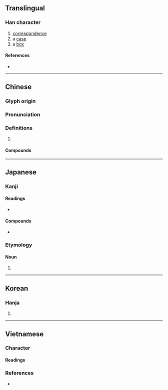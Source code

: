 {{character info/new}}
{{also|凾}}
==Translingual==

===Han character===
{{Han char|rn=17|rad=凵|as=06|sn=8|four=10772|canj=UNE,NUE}}

# [[correspondence]]
# a [[case]]
# a [[box]]

====References====
* {{Han ref|kx=0135.160|dkj=01826|dj=0303.100|hdz=10309.090|uh=51FD|ud=20989|bh=A8E7|bd=43239}}

----

==Chinese==
{{zh-forms}}

===Glyph origin===
{{Han etym}}

===Pronunciation===
{{zh-pron
|m=hán
|c=haam4
|mn=hâm
|mc=y
|oc=y
|cat=
}}

===Definitions===
{{zh-hanzi}}

# {{rfdef|zh}}

====Compounds====
{{zh-der|修函|函授|崤函|函牘|函告|導函數|回函|席間函丈|信函|函夏|函件|初等函數|三角函數|函館|函電|去函|廣告函件|寶函|函丈|函授學校|函谷關|函數|函購|密函|來函|匭函|函請|公函|函人|存證信函|二次函數|函弘|函洞|函道|偶函數|便函|有理函數|書函|私函|玉函|瑯函|琅函|淵鑑類函|泥封函谷|發函|瑤函|空函|指數函數|通函|箋函|肅函|臺函|黑函|賀函|致函|鮫函|解析函數|謝函|線型函數}}

----

==Japanese==

===Kanji===
{{ja-kanji|grade=|rs=凵06}}

====Readings====
* {{ja-readings|goon=[[ごん]] (gon)|kanon=[[かん]] (kan)|kun=[[いれる]] (ireru), [[はこ]] (hako)}}

====Compounds====
* {{ja-r|函館|^はこだて}}

===Etymology===
{{ja-kanjitab|はこ|yomi=k}}

====Noun====
{{ja-noun|はこ}}

# {{alternative spelling of|箱|lang=ja}}

----

==Korean==

===Hanja===
{{ko-hanja|hangeul=함|rv=ham|mr=ham}}

# {{defn|lang=ko|sort=凵06}}

----

==Vietnamese==

===Character===

====Readings====
{{vi-readings|hv=hàm|nom=hòm, hàm|sort=凵06}}

===References===
* {{R:WinVNKey:Lê Sơn Thanh}}